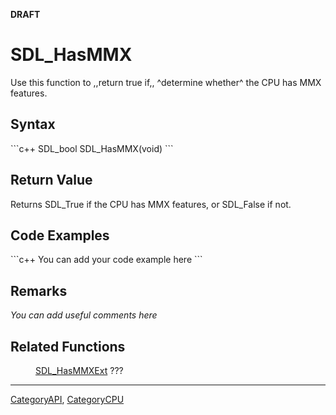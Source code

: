 <!-- pragma section-numbers off -->
<!-- pragma disable-camelcase -->
'''DRAFT'''

= SDL_HasMMX =
Use this function to ,,return true if,, ^determine whether^ the CPU has MMX features.


== Syntax ==
```c++
SDL_bool SDL_HasMMX(void)
```

== Return Value ==
Returns SDL_True if the CPU has MMX features, or SDL_False if not. 

== Code Examples ==
```c++
You can add your code example here
```

== Remarks ==
''You can add useful comments here''

== Related Functions ==
:[[SDL_HasMMXExt]] ???

----
[[CategoryAPI]], [[CategoryCPU]]
